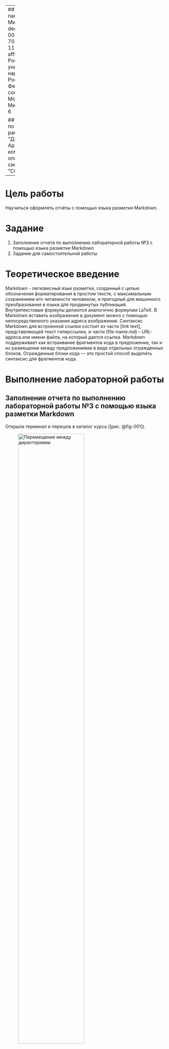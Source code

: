 ﻿---
## Author
author:
  name: Епихина Миланья Игоревна
  degrees: DSc
  orcid: 0000-0002-0877-7063
  email: 1132250399@pfur.ru
  affiliation:
    - name: Российский университет дружбы народов
      country: Российская Федерация
      postal-code: 117198
      city: Москва
      address: ул. Миклухо-Маклая, д. 6

## Title
title: "Отчёт по лабораторной работе №3"
subtitle: "Дисциплина: Архитектура компьютеров и операционные системы"
license: "CC BY"
---

# Цель работы

Научиться оформлять отчёты с помощью языка разметки Markdown.

# Задание

1. Заполнение отчета по выполнению лабораторной работы №3 с помощью языка разметки Markdown
2. Задание для самостоятельной работы

# Теоретическое введение

Markdown - легковесный язык разметки, созданный с целью обозначения форматирования в простом тексте, с максимальным сохранением его читаемости человеком, и пригодный для машинного преобразования в языки для продвинутых публикаций. 
Внутритекстовые формулы делаются аналогично формулам LaTeX.
В Markdown вставить изображение в документ можно с помощью непосредственного указания адреса изображения.
Синтаксис Markdown для встроенной ссылки состоит из части [link text], представляющей текст гиперссылки, и части (file-name.md) – URL-адреса или имени файла, на который дается ссылка.
Markdown поддерживает как встраивание фрагментов кода в предложение, так и их размещение между предложениями в виде отдельных огражденных блоков. Огражденные блоки кода — это простой способ выделить синтаксис для фрагментов кода.

# Выполнение лабораторной работы

## Заполнение отчета по выполнению лабораторной работы №3 с помощью языка разметки Markdown

Открыла терминал и перешла в каталог курса ([рис. @fig-001]).

![Перемещение между директориями](image/1.png){#fig-001 width=70%}

Обновила локальный репозиторий, скачав изменения из удалённого репозитория с помощью команды git pull ([рис. @fig-002]).

![Обновление локального репозитория](image/2.png){#fig-002 width=70%}

Перешла в каталог с шаблоном отчёта по лабораторной работе №3 ([рис. @fig-003]).

![Перемещение между директориями](image/3.png){#fig-003 width=70%}

Скомпилировала шаблон с использованим Makefile, с помощью команды make ([рис. @fig-004]).

![Компиляция шаблона](image/4.png){#fig-004 width=70%}

Проверила, что файлы создались ([рис. @fig-005]).

![Просмотр файлов](image/5.png){#fig-005 width=70%}

Открыла сгенерированный файл .docx в LibreOffice ([рис. @fig-006]).

![Открытие файла .docx](image/6.png){#fig-006 width=70%}

Открыла сгенерированный файл .pdf в LibreOffice ([рис. @fig-007]). Убедилась, что всё правильно.

![Открытие файла .pdf](image/7.png){#fig-007 width=70%}

Удалила полученные файлы с использованием Makefile, с помощью команды make clean ([рис. @fig-008]). С помощью команды ls проверила, что созданные файлы удалились.

![Удаление файлов](image/8.png){#fig-008 width=70%}

Открыла файл .qmd в gedit ([рис. @fig-009]). Изучила его структуру.

![Открытие файла .qmd](image/9.png){#fig-009 width=70%}

Начала заполнять отчет с помощью языка разметки Markdown в открытом файле ([рис. @fig-010]).

![Заполнение отчета](image/10.png){#fig-010 width=70%}

Скомпилировала файлы с отчетом и загрузила их на GitHub.

## Задание для самостоятельной работы

1. Перешла в директорию lab02/report с помощью cd, чтобы заполнить отчет по второй лабораторной работе ([рис. @fig-011]).

![Перемещение между директориями](image/11.png){#fig-011 width=70%}

Открыла файл .qmd для заполнения отчета ([рис. @fig-012]).

![Работа над отчётом](image/12.png){#fig-012 width=70%}

Скомпилировала файл с отчетом по лабораторной работе ([рис. @fig-013]).

![Компиляция файлов](image/13.png){#fig-013 width=70%}

2. Добавила изменения на GitHub командой git add ([рис. @fig-014]).

![Добавление файлов на GitHub](image/14.png){#fig-014 width=70%}

Сохранила изменения с помощью commit ([рис. @fig-015]).

![Сохранение изменений](image/15.png){#fig-015 width=70%}

Отправила файлы на сервер с помощью команды git push ([рис. @fig-016]).

![Отправка файлов](image/16.png){#fig-016 width=70%}

# Выводы

В результате выполнения данной лабораторной работы я познакомилась с  процедурами оформления отчетов с помощью легковесного языка разметки Markdown.

# Список литературы

1. [Архитектура ЭВМ](https://esystem.rudn.ru/pluginfile.php/1584625/mod_resource/content/1/%D0%9B%D0%B0%D0%B1%D0%BE%D1%80%D0%B0%D1%82%D0%BE%D1%80%D0%BD%D0%B0%D1%8F%20%D1%80%D0%B0%D0%B1%D0%BE%D1%82%D0%B0%20%E2%84%964.pdf)
